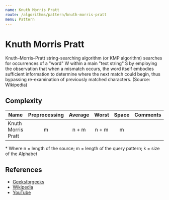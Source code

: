 ```yaml
---
name: Knuth Morris Pratt
route: /algorithms/pattern/knuth-morris-pratt
menu: Pattern
---
```


# Knuth Morris Pratt

Knuth–Morris–Pratt string-searching algorithm (or KMP algorithm) searches for
occurrences of a "word" W within a main "text string" S by employing the
observation that when a mismatch occurs, the word itself embodies sufficient
information to determine where the next match could begin, thus bypassing
re-examination of previously matched characters. (Source: Wikipedia)

## Complexity

| Name               | Preprocessing | Average | Worst | Space | Comments |
| ------------------ | :-----------: | :-----: | :---: | :---: | :------- |
| Knuth Morris Pratt |       m       |  n + m  | n + m |   m   |          |

\* Where n = length of the source; m = length of the query pattern; k = size of
the Alphabet

## References

- [Geeksforgeeks](https://www.geeksforgeeks.org/kmp-algorithm-for-pattern-searching/)
- [Wikipedia](https://en.wikipedia.org/wiki/Knuth%E2%80%93Morris%E2%80%93Pratt_algorithm)
- [YouTube](https://www.youtube.com/watch?v=nK7SLhXcqRo&ab_channel=GeeksforGeeks)
